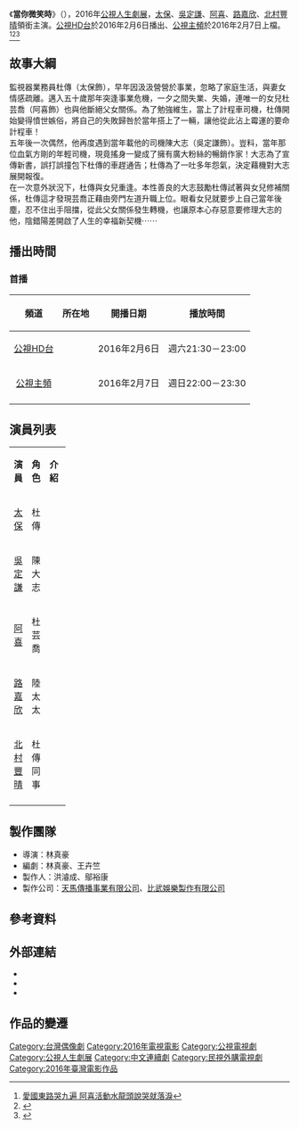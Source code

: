 {{expand|time=2016-02-02T04:05:26+00:00}}
{{expert|time=2016-02-02T04:05:26+00:00}}
{{Distinguish|當你沉睡時}}
{{Infobox Television
| show_name            = 當你微笑時
| original_name        =When You're Smiling
| image                =
| caption              = 
| show_name_2          = 
| genre                = [[電視電影|電視電影]]
| format               = 
| creator              = 
| developer            = 
| writer               = 林真豪、王卉竺
| director             = [[林真豪|林真豪]]
| creative_director    = 
| presenter            =
| starring             = {{Nowrap begin}}[[張嘉年|太保]]、[[吳定謙|吳定謙]]、[[阿喜_(藝人)|阿喜]]、[[路嘉欣|路嘉欣]]、[[北村豐晴|北村豐晴]]{{Nowrap end}}
| judges               = 
| voices               = 
| narrated             = 
| theme_music_composer = 
| opentheme            =
| endtheme             = 
| composer             = 
| country              = {{ROC-TW}}
| language             = [[國語|國語]]、[[台語|台語]]
| num_seasons          = <!-- or num_series -->
| num_episodes         = 
| list_episodes        = 
| slogan               = 
| executive_producer   = 
| supervising_producer =
| producer             =洪濬成、鄔裕康
| editor               = 
| location             = {{ROC-TW}}
| cinematography       =
| camera               = 
| runtime              = 90分鐘（含[[廣告|廣告]]）
| company              = {{Nowrap begin}}[[天馬傳播事業有限公司|天馬傳播事業有限公司]]、[[比武娛樂製作有限公司|比武娛樂製作有限公司]]{{Nowrap end}}
| distributor          = 
| channel              = [[公視HD台|公視HD台]]
| picture_format       = 高畫質 1920X[[1080i|1080i]]電視電影
| audio_format         = [[立體聲|立體聲]]
| first_run            = {{TWN}}
| first_aired          = {{start date|2016|02|06}}
| last_aired           = {{end date|2016|02|06}}
| channel_1              = [[公視主頻|公視主頻]]
| picture_format_1       = 高畫質 1920X[[1080i|1080i]]電視電影
| audio_format_1         = [[立體聲|立體聲]]
| first_run_1            = {{TWN}}
| first_aired_1          = {{start date|2016|02|07}}
| last_aired_1           = {{end date|2016|02|07}}
| status               = 
| preceded_by          = 
| followed_by          = 
| related              =
| website              = 
| production_website   = 
| imdb_id              = 
}}
《'''當你微笑時'''》（{{lang-en|'''When You're Smiling'''}}），2016年[[公視人生劇展|公視人生劇展]]，[[張嘉年|太保]]、[[吳定謙|吳定謙]]、[[阿喜_(藝人)|阿喜]]、[[路嘉欣|路嘉欣]]、[[北村豐晴|北村豐晴]]領銜主演。[[公視HD台|公視HD台]]於2016年2月6日播出、[[公視主頻|公視主頻]]於2016年2月7日上檔。<ref>[http://www.wownews.tw/article.php?sn=34829 愛國東路哭九遍 阿喜活動水龍頭說哭就落淚]</ref><ref>{{Cite web |url=http://udn.com/news/story/7264/1480865-%E5%90%B3%E5%AE%9A%E8%AC%99%E5%A4%AA%E4%BF%9D%E8%B7%AF%E9%82%8A%E9%96%8B%E6%89%93-%E6%B0%91%E7%9C%BE%E9%A9%9A%E5%88%B0%E5%A0%B1%E8%AD%A6 |title=吳定謙太保路邊開打 民眾驚到報警 |accessdate=2016-02-02 |archive-date=2016-02-02 |archive-url=https://web.archive.org/web/20160202200706/http://udn.com/news/story/7264/1480865-%E5%90%B3%E5%AE%9A%E8%AC%99%E5%A4%AA%E4%BF%9D%E8%B7%AF%E9%82%8A%E9%96%8B%E6%89%93-%E6%B0%91%E7%9C%BE%E9%A9%9A%E5%88%B0%E5%A0%B1%E8%AD%A6 |dead-url=no }}</ref><ref>{{Cite web |url=http://star.ettoday.net/news/641263 |title=阿喜穿婚紗「愛國東路哭9遍」　路人看傻：在拍戲嗎？ |accessdate=2016-02-02 |archive-date=2016-02-01 |archive-url=https://web.archive.org/web/20160201094421/http://star.ettoday.net/news/641263 |dead-url=no }}</ref>

== 故事大綱 ==
監視器業務員杜傳（太保飾），早年因汲汲營營於事業，忽略了家庭生活，與妻女情感疏離。邁入五十歲那年突逢事業危機，一夕之間失業、失婚，連唯一的女兒杜芸喬（阿喜飾）也與他斷絕父女關係。為了勉強維生，當上了計程車司機，杜傳開始變得憤世嫉俗，將自己的失敗歸咎於當年搭上了一輛，讓他從此沾上霉運的要命計程車！<br>
五年後一次偶然，他再度遇到當年載他的司機陳大志（吳定謙飾）。豈料，當年那位血氣方剛的年輕司機，現竟搖身一變成了擁有廣大粉絲的暢銷作家！大志為了宣傳新書，誤打誤撞包下杜傳的車趕通告；杜傳為了一吐多年怨氣，決定藉機對大志展開報復。<br>
在一次意外狀況下，杜傳與女兒重逢。本性善良的大志鼓勵杜傳試著與女兒修補關係，杜傳這才發現芸喬正藉由旁門左道升職上位。眼看女兒就要步上自己當年後塵，忍不住出手阻擋，從此父女關係發生轉機，也讓原本心存惡意要修理大志的他，陰錯陽差開啟了人生的幸福新契機⋯⋯

== 播出時間 ==
{{Note24hUTC+8}}
{{UTC+8}}
=== 首播 ===
{| class="wikitable"  
|-  
! 頻道 || 所在地 || 開播日期 || 播放時間
|- 
|<center>[[公視HD台|公視HD台]]||<center>{{TWN}}||<center>2016年2月6日||<center>週六21:30－23:00
|-
|<center>[[公視主頻|公視主頻]]||<center>{{TWN}}||<center>2016年2月7日||<center>週日22:00－23:30
|-
|}
== 演員列表 ==
{|class="wikitable" width="100%"
|- style="background:green; color:snow" align=center 
|width="7%"|'''演員''' || width="8%"|'''角色''' || width="46%"|'''介紹'''
|-
|<center>[[張嘉年|太保]]||<center>杜傳||
|-
|<center>[[吳定謙|吳定謙]] ||<center>陳大志||
|-
|<center>[[阿喜_(藝人)|阿喜]] ||<center>杜芸喬||
|-
|<center>[[路嘉欣|路嘉欣]] ||<center>陸太太||
|-
|<center>[[北村豐晴|北村豐晴]] ||<center>杜傳同事||
|-
|}

== 製作團隊 ==
*導演：林真豪
*編劇：林真豪、王卉竺
*製作人：洪濬成、鄔裕康
*製作公司：[[天馬傳播事業有限公司|天馬傳播事業有限公司]]、[[比武娛樂製作有限公司|比武娛樂製作有限公司]]
==參考資料==
{{Reflist}}
== 外部連結 ==
*{{Official website}}
*{{Facebook|ptslifestory|公視人生劇展}}
*{{Facebook|當你微笑時-1549183852072339}}

== 作品的變遷 ==
{{電視節目的變遷
|電視台={{flagicon|Taiwan}} [[公視HD台|公視HD台]]
|播放檔次=週六21:30－23:00
|節目名稱=當你微笑時<br />（2016年2月6日）
|上一節目=[[托比的最後一個早晨|托比的最後一個早晨]]<br />（2016年1月30日）
|下一節目=[[凌晨2點45分|凌晨2點45分]]<br />（2016年2月13日）
}}
{{電視節目的變遷
|電視台={{flagicon|Taiwan}} [[公視主頻|公視主頻]]
|播放檔次=週日22:00－23:30
|節目名稱=當你微笑時<br />（2016年2月7日）
|上一節目=[[托比的最後一個早晨|托比的最後一個早晨]]<br />（2016年1月31日）
|下一節目=[[凌晨2點45分|凌晨2點45分]]<br />（2016年2月14日）
}}
{{公視人生劇展}}
{{民視週日偶像劇}}
{{DEFAULTSORT:Dang當}}
[[Category:台灣偶像劇|Category:台灣偶像劇]]
[[Category:2016年電視電影|Category:2016年電視電影]]
[[Category:公視電視劇|Category:公視電視劇]]
[[Category:公視人生劇展|Category:公視人生劇展]]
[[Category:中文連續劇|Category:中文連續劇]]
[[Category:民視外購電視劇|Category:民視外購電視劇]]
[[Category:2016年臺灣電影作品|Category:2016年臺灣電影作品]]